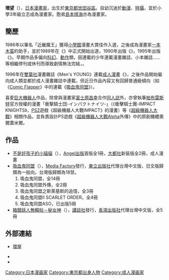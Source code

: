 {{Infobox Comics creator
|名稱= 環 望
|english= Nozomu Tamaki
|japanese= 環 望
|kana= たまき のぞむ
|romaji= Tamaki Nozomu
|出生日期= {{Birth date|1966|10|7}}
|出生地點= {{JPN}}[[東京都|東京都]]
|逝世日期= 
|逝世地點= 
|國籍= {{JPN}}
|職業= [[漫畫家|漫畫家]]
|類型= [[少年漫畫|少年漫畫]]、[[成人漫畫|成人漫畫]]
|活動開始= 1986年
|活動結束= 
|代表作= 《[[吸血鬼同盟|吸血鬼同盟]]》
|獲得獎項= 1986年：小学館漫畫大賞佳作入選
}}
{{japanese|japanese=環 望|kana=たまき のぞむ|romaji=Tamaki Nozomu}}

'''環望'''（{{bd|1966年|10月7日}}），[[日本|日本]][[漫畫家|漫畫家]]，出生於[[東京都|東京都]][[世田谷區|世田谷區]]。自幼沉迷於[[動漫|動漫]]、[[特攝|特攝]]，並於小學3年級立志成為漫畫家。胞弟[[島本晴海|島本晴海]]亦為漫畫家。

==簡歷==
1986年以筆名「近畿魔王」獲得[[小學館|小學館]]漫畫大賞佳作入選，之後成為漫畫家[[一本木蛮|一本木蛮]]的助手，並於1989年在《{{lang|ja|GODZILLA 悪夢の選択}}》中正式開始出道，1990年出版《{{lang|ja|時空の龍騎兵リバーサー}}》，1995年出版《{{lang|ja|聖剣王シグリード}}》。早期作品多偏向[[科幻|科幻]]、[[動作|動作]]類，因連載的少年連載漫畫雜誌、小本雜誌……等相繼停刊或休刊而導致劇情無法完結，{{Fact|而被冠上「{{lang|ja|未完の帝王}}」的封號，曾因此而痛哭}}。

1996年在[[雙葉社|雙葉社]]漫畫雜誌《Men's YOUNG》連載[[成人漫畫|成人漫畫]]《{{lang|ja|ごめんね♡アッチー}}》，之後作品開始偏向成人類並都於成人漫畫雜誌中連載，但近日作品內容又有回歸普通級傾向（如《[[Comic_Flapper|Comic Flapper]]》中的連載《[[吸血鬼同盟|吸血鬼同盟]]》）。

喜愛[[巨大機器人|巨大機器人]]作品，除曾與漫畫家[[富士原昌幸|富士原昌幸]]合作[[同人誌|同人誌]]外，亦曾執筆[[帕布雷斯特|帕布雷斯特]]官方授權的漫畫「衝撃騎士団-インパクトナイツ-」（《衝擊騎士團-IMPACT KNIGHTS》，[[PS2|PS2]]遊戲《超級機器人大戰IMPACT》的漫畫）等《[[超級機器人大戰|超級機器人大戰]]》相關作品，並負責設計PS遊戲《[[超級機器人大戰Alpha|超級機器人大戰Alpha]]外傳》中的原創機體奧爾蓋米爾。

== 作品 ==
* [[不是好孩子的小貓貓|不是好孩子的小貓貓]]（{{lang-ja|イイことしないか小猫ちゃん}}），[[Angel出版|Angel出版]]首版全1冊，[[大都社|大都社]]新裝版全2冊，成人漫畫
* [[吸血鬼同盟|吸血鬼同盟]]（{{lang-ja|ダンス イン ザ ヴァンパイアバンド}}），[[Media_Factory|Media Factory]]發行，[[東立出版社|東立出版社]]代理台灣中文版，日文版歸類為一般向，台灣版歸類為18禁。
*#吸血鬼同盟，全14冊
*#吸血鬼同盟外傳，全2冊
*#吸血鬼同盟之斯萊基默的追憶，全3冊
*#吸血鬼同盟II SCARLET ORDER，全4冊
*#吸血鬼同盟ASO，已出版5冊
* [[箱館妖人無賴帖－秘女神|箱館妖人無賴帖－秘女神]]（{{lang-ja|箱館妖人無頼帖 ヒメガミ}}），[[講談社|講談社]]發行，[[長鴻出版社|長鴻出版社]]代理台灣中文版，全5冊

==外部連結==
* {{ja}}[http://blog.goo.ne.jp/tamakiya_web 環屋] {{Wayback|url=http://blog.goo.ne.jp/tamakiya_web |date=20091212101534 }}
* {{twitter|tamakinozomu|環望}}
* {{pixiv|68961|環望}}


{{DEFAULTSORT:Tamaki Nozomu}}
[[Category:日本漫画家|Category:日本漫画家]]
[[Category:東京都出身人物|Category:東京都出身人物]]
[[Category:成人漫画家|Category:成人漫画家]]